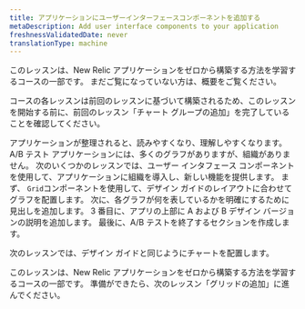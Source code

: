 ```yaml
---
title: アプリケーションにユーザーインターフェースコンポーネントを追加する
metaDescription: Add user interface components to your application
freshnessValidatedDate: never
translationType: machine
---
```


<Callout variant="tip">
  このレッスンは、New Relic アプリケーションをゼロから構築する方法を学習するコースの一部です。 まだご覧になっていない方は、概要をご覧ください。

  コースの各レッスンは前回のレッスンに基づいて構築されるため、このレッスンを開始する前に、前回のレッスン「チャート グループの追加」を完了していることを確認してください。
</Callout>

アプリケーションが整理されると、読みやすくなり、理解しやすくなります。 A/B テスト アプリケーションには、多くのグラフがありますが、組織がありません。 次のいくつかのレッスンでは、ユーザー インタフェース コンポーネントを使用して、アプリケーションに組織を導入し、新しい機能を提供します。 まず、 `Grid`コンポーネントを使用して、デザイン ガイドのレイアウトに合わせてグラフを配置します。 次に、各グラフが何を表しているかを明確にするために見出しを追加します。 3 番目に、アプリの上部に A および B デザイン バージョンの説明を追加します。 最後に、A/B テストを終了するセクションを作成します。

次のレッスンでは、デザイン ガイドと同じようにチャートを配置します。

<Callout variant="course">
  このレッスンは、New Relic アプリケーションをゼロから構築する方法を学習するコースの一部です。 準備ができたら、次のレッスン「グリッドの追加」に進んでください。
</Callout>